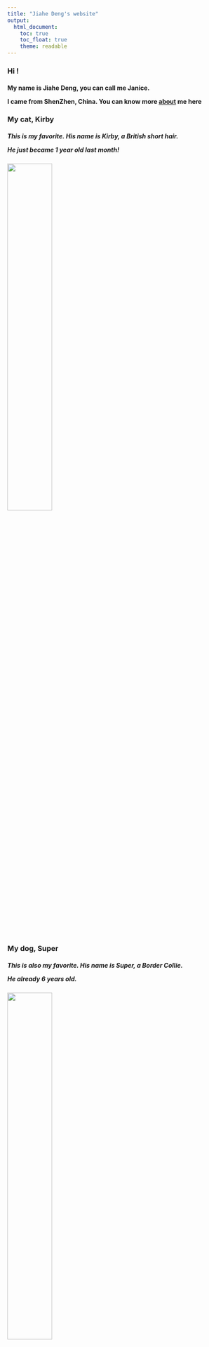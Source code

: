 ```yaml
---
title: "Jiahe Deng's website"
output: 
  html_document:
    toc: true
    toc_float: true
    theme: readable  
---
```

<h3>Hi !</h3>

<h4>My name is Jiahe Deng, you can call me Janice. 

I came from ShenZhen, China. 
You can know more [about](about.html) me here</h4>

<h3>My cat, Kirby</h3>

<h5>This is my favorite. His name is Kirby, a British short hair.

He just became 1 year old last month!</h5>

<img src = "images/kirby.jpg" style = "width:45%">

<h3>My dog, Super</h3>

<h5>This is also my favorite. His name is Super, a Border Collie.

He already 6 years old.</h5>

<img src = "images/super.jpg" style = "width:45%">

<h3>My champion, Lifeline in Apex</h3>

<h5>I play video games with my friends sometimes, lifeline is always my first choice of the champions.</h5>

<img src = "images/lifeline.jpg" style = "width:45%">

<h3>Dashboard Description</h3>

<h4> Here is the [flexdashboard](dashboard.html)

The bar graph on the left shows how many snow days occurred in 2001 and were recorded at each station. id on the x-axis is the id of the weather station and n on the y-axis represents the number of snow days in 2001. From the graph we can see which places get snow more often. 

The box plot in the upper right corner, which shows the snowfall statistics for 2001 for the six weather stations I selected. We can then get more detailed information by examining the statistics shown on each box plot for each station.

The scatter plot in the lower right corner shows the maximum and minimum temperatures for the day in 2001 when there was snow. From the graph we can also see the trend in temperature.